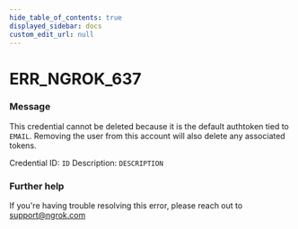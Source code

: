 ```yaml
---
hide_table_of_contents: true
displayed_sidebar: docs
custom_edit_url: null
---
```



# ERR_NGROK_637

### Message
This credential cannot be deleted because it is the default authtoken tied to `EMAIL`. Removing the user from this account will also delete any associated tokens.

Credential ID: `ID`
Description: `DESCRIPTION`

### Further help
If you're having trouble resolving this error, please reach out to [support@ngrok.com](mailto:support@ngrok.com?subject=Help%20with%20ERR_NGROK_637)


<ErrorDetails error='err_ngrok_637' />
